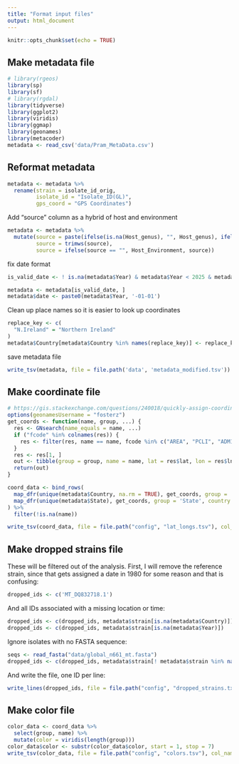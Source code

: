 ```yaml
---
title: "Format input files"
output: html_document
---
```


```r
knitr::opts_chunk$set(echo = TRUE)
```


## Make metadata file

```r
# library(rgeos)
library(sp)
library(sf)
# library(rgdal)
library(tidyverse)
library(ggplot2)
library(viridis)
library(ggmap)
library(geonames)
library(metacoder)
metadata <- read_csv('data/Pram_MetaData.csv')
```

## Reformat metadata

```r
metadata <- metadata %>%
  rename(strain = isolate_id_orig,
         isolate_id = "Isolate_ID(GL)",
         gps_coord = "GPS Coordinates")
```

Add "source" column as a hybrid of host and environment

```r
metadata <- metadata %>% 
  mutate(source = paste(ifelse(is.na(Host_genus), "", Host_genus), ifelse(is.na(Host_species), "", Host_species)),
         source = trimws(source),
         source = ifelse(source == "", Host_Environment, source)) 
```

fix date format

```r
is_valid_date <- ! is.na(metadata$Year) & metadata$Year < 2025 & metadata$Year > 1600

metadata <- metadata[is_valid_date, ]
metadata$date <- paste0(metadata$Year, '-01-01')
```

Clean up place names so it is easier to look up coordinates

```r
replace_key <- c(
  "N.Ireland" = "Northern Ireland"
)
metadata$Country[metadata$Country %in% names(replace_key)] <- replace_key[metadata$Country[metadata$Country %in% names(replace_key)]]
```

save metadata file

```r
write_tsv(metadata, file = file.path('data', 'metadata_modified.tsv'))
```


## Make coordinate file

```r
# https://gis.stackexchange.com/questions/240018/quickly-assign-coordinates-to-region-names-using-r
options(geonamesUsername = "fosterz")
get_coords <- function(name, group, ...) {
  res <- GNsearch(name_equals = name, ...)  
  if ("fcode" %in% colnames(res)) {
    res <- filter(res, name == name, fcode %in% c("AREA", "PCLI", "ADM1"))
  }
  res <- res[1, ]
  out <- tibble(group = group, name = name, lat = res$lat, lon = res$lng)
  return(out)
}

coord_data <- bind_rows(
  map_dfr(unique(metadata$Country, na.rm = TRUE), get_coords, group = 'Country'),
  map_dfr(unique(metadata$State), get_coords, group = 'State', country = 'USA', fcode = "ADM1")
) %>%
  filter(!is.na(name))

write_tsv(coord_data, file = file.path("config", "lat_longs.tsv"), col_names = FALSE)
```


## Make dropped strains file

These will be filtered out of the analysis.
First, I will remove the reference strain, since that gets assigned a date in 1980 for some reason and that is confusing:

```r
dropped_ids <- c('MT_DQ832718.1')
```

And all IDs associated with a missing location or time:

```r
dropped_ids <- c(dropped_ids, metadata$strain[is.na(metadata$Country)])
dropped_ids <- c(dropped_ids, metadata$strain[is.na(metadata$Year)])
```

Ignore isolates with no FASTA sequence:

```r
seqs <- read_fasta("data/global_n661_mt.fasta")
dropped_ids <- c(dropped_ids, metadata$strain[! metadata$strain %in% names(seqs)])
```

And write the file, one ID per line:

```r
write_lines(dropped_ids, file = file.path("config", "dropped_strains.txt"))
```


## Make color file

```r
color_data <- coord_data %>%
  select(group, name) %>%
  mutate(color = viridis(length(group)))
color_data$color <- substr(color_data$color, start = 1, stop = 7)
write_tsv(color_data, file = file.path("config", "colors.tsv"), col_names = FALSE)
```

